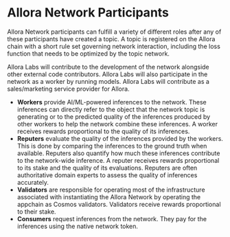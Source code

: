 # Allora Network Participants
Allora Network participants can fulfill a variety of different roles after any of these participants have created a topic. 
A topic is registered on the Allora chain with a short rule set governing network interaction, including the loss function that needs to be optimized by the topic network.

Allora Labs will contribute to the development of the network alongside other external code contributors. Allora Labs will also participate in the network as a worker by running models. 
Allora Labs will contribute as a sales/marketing service provider for Allora.

- **Workers** provide AI/ML-powered inferences to the network. These inferences can directly refer to the object that the network topic is generating or to the predicted quality of the inferences produced by other workers to help the network combine these inferences. A worker receives rewards proportional to the quality of its inferences.
- **Reputers** evaluate the quality of the inferences provided by the workers. This is done by comparing the inferences to the ground truth when available. Reputers also quantify how much these inferences contribute to the network-wide inference. A reputer receives rewards proportional to its stake and the quality of its evaluations. Reputers are often authoritative domain experts to assess the quality of inferences accurately.
- **Validators** are responsible for operating most of the infrastructure associated with instantiating the Allora Network by operating the appchain as Cosmos validators. Validators receive rewards proportional to their stake.
- **Consumers** request inferences from the network. They pay for the inferences using the native network token.

